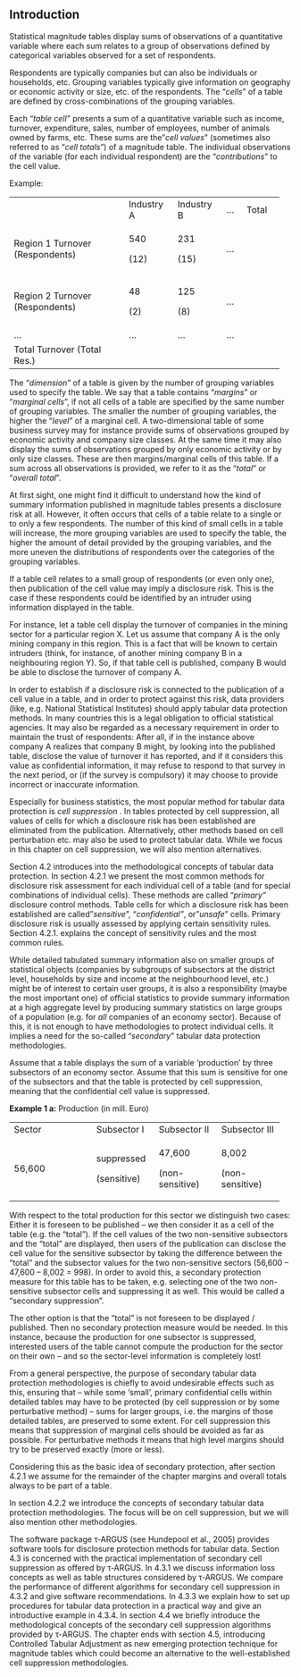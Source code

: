 ## Introduction

Statistical magnitude tables display sums of observations of a quantitative variable where each sum relates to a group of observations defined by categorical variables observed for a set of respondents.

Respondents are typically companies but can also be individuals or households, etc. Grouping variables typically give information on geography or economic activity or size, etc. of the respondents. The "*cells*" of a table are defined by cross-combinations of the grouping variables.

Each "*table cell"* presents a sum of a quantitative variable such as income, turnover, expenditure, sales, number of employees, number of animals owned by farms, etc. These sums are the "*cell values*" (sometimes also referred to as "*cell totals*") of a magnitude table. The individual observations of the variable (for each individual respondent) are the "*contributions*" to the cell value.

Example:

+---------------------------------+--------------+--------------+-----+----------+
|                                 | Industry A   | Industry B   | ... | Total    |
+---------------------------------+--------------+--------------+-----+----------+
| Region 1 Turnover (Respondents) | 540          | 231          | ... |          |
|                                 |              |              |     |          |
|                                 | \(12\)       | \(15\)       |     |          |
+---------------------------------+--------------+--------------+-----+----------+
| Region 2 Turnover (Respondents) | 48           | 125          | ... |          |
|                                 |              |              |     |          |
|                                 | \(2\)        | \(8\)        |     |          |
+---------------------------------+--------------+--------------+-----+----------+
| ...                             | ...          | ...          | ... |          |
+---------------------------------+--------------+--------------+-----+----------+
| Total Turnover (Total Res.)     |              |              |     |          |
+---------------------------------+--------------+--------------+-----+----------+

The "*dimension*" of a table is given by the number of grouping variables used to specify the table. We say that a table contains "*margins*" or "*marginal cells*", if not all cells of a table are specified by the same number of grouping variables. The smaller the number of grouping variables, the higher the "*level*" of a marginal cell. A two-dimensional table of some business survey may for instance provide sums of observations grouped by economic activity and company size classes. At the same time it may also display the sums of observations grouped by only economic activity or by only size classes. These are then margins/marginal cells of this table. If a sum across all observations is provided, we refer to it as the "*total*" or "*overall total*".

At first sight, one might find it difficult to understand how the kind of summary information published in magnitude tables presents a disclosure risk at all. However, it often occurs that cells of a table relate to a single or to only a few respondents. The number of this kind of small cells in a table will increase, the more grouping variables are used to specify the table, the higher the amount of detail provided by the grouping variables, and the more uneven the distributions of respondents over the categories of the grouping variables.

If a table cell relates to a small group of respondents (or even only one), then publication of the cell value may imply a disclosure risk. This is the case if these respondents could be identified by an intruder using information displayed in the table.

For instance, let a table cell display the turnover of companies in the mining sector for a particular region X. Let us assume that company A is the only mining company in this region. This is a fact that will be known to certain intruders (think, for instance, of another mining company B in a neighbouring region Y). So, if that table cell is published, company B would be able to disclose the turnover of company A.

In order to establish if a disclosure risk is connected to the publication of a cell value in a table, and in order to protect against this risk, data providers (like, e.g. National Statistical Institutes) should apply tabular data protection methods. In many countries this is a legal obligation to official statistical agencies. It may also be regarded as a necessary requirement in order to maintain the trust of respondents: After all, if in the instance above company A realizes that company B might, by looking into the published table, disclose the value of turnover it has reported, and if it considers this value as confidential information, it may refuse to respond to that survey in the next period, or (if the survey is compulsory) it may choose to provide incorrect or inaccurate information.

Especially for business statistics, the most popular method for tabular data protection is *cell suppression* . In tables protected by cell suppression, all values of cells for which a disclosure risk has been established are eliminated from the publication. Alternatively, other methods based on cell perturbation etc. may also be used to protect tabular data. While we focus in this chapter on cell suppression, we will also mention alternatives.

Section 4.2 introduces into the methodological concepts of tabular data protection. In section 4.2.1 we present the most common methods for disclosure risk assessment for each individual cell of a table (and for special combinations of individual cells). These methods are called "*primary"* disclosure control methods. Table cells for which a disclosure risk has been established are called "*sensitive*", "*confidential"*, or "*unsafe*" cells. Primary disclosure risk is usually assessed by applying certain sensitivity rules. Section 4.2.1. explains the concept of sensitivity rules and the most common rules.

While detailed tabulated summary information also on smaller groups of statistical objects (companies by subgroups of subsectors at the district level, households by size and income at the neighbourhood level, etc.) might be of interest to certain user groups, it is also a responsibility (maybe the most important one) of official statistics to provide summary information at a high aggregate level by producing summary statistics on large groups of a population (e.g. for *all* companies of an economy sector). Because of this, it is not enough to have methodologies to protect individual cells. It implies a need for the so-called "*secondary*" tabular data protection methodologies.

Assume that a table displays the sum of a variable 'production' by three subsectors of an economy sector. Assume that this sum is sensitive for one of the subsectors and that the table is protected by cell suppression, meaning that the confidential cell value is suppressed.

**Example 1 a:** Production (in mill. Euro)

+------------+----------+-----------------+-----------------+-----------------+
| Sector     |          | Subsector I     | Subsector II    | Subsector III   |
|            |          |                 |                 |                 |
|            |          |                 |                 |                 |
+------------+----------+-----------------+-----------------+-----------------+
| 56,600     |          | suppressed      | 47,600          | 8,002           |
|            |          |                 |                 |                 |
|            |          | (sensitive)     | (non-sensitive) | (non-sensitive) |
+------------+----------+-----------------+-----------------+-----------------+

With respect to the total production for this sector we distinguish two cases: Either it is foreseen to be published -- we then consider it as a cell of the table (e.g. the "total"). If the cell values of the two non-sensitive subsectors and the "total" are displayed, then users of the publication can disclose the cell value for the sensitive subsector by taking the difference between the "total" and the subsector values for the two non-sensitive sectors (56,600 -- 47,600 -- 8,002 = 998). In order to avoid this, a secondary protection measure for this table has to be taken, e.g. selecting one of the two non-sensitive subsector cells and suppressing it as well. This would be called a "secondary suppression".

The other option is that the "total" is not foreseen to be displayed / published. Then no secondary protection measure would be needed. In this instance, because the production for one subsector is suppressed, interested users of the table cannot compute the production for the sector on their own -- and so the sector-level information is completely lost!

From a general perspective, the purpose of secondary tabular data protection methodologies is chiefly to avoid undesirable effects such as this, ensuring that -- while some 'small', primary confidential cells within detailed tables may have to be protected (by cell suppression or by some perturbative method) -- sums for larger groups, i.e. the margins of those detailed tables, are preserved to some extent. For cell suppression this means that suppression of marginal cells should be avoided as far as possible. For perturbative methods it means that high level margins should try to be preserved exactly (more or less).

Considering this as the basic idea of secondary protection, after section 4.2.1 we assume for the remainder of the chapter margins and overall totals always to be part of a table.

In section 4.2.2 we introduce the concepts of secondary tabular data protection methodologies. The focus will be on cell suppression, but we will also mention other methodologies.

The software package τ‑ARGUS (see Hundepool et al., 2005) provides software tools for disclosure protection methods for tabular data. Section 4.3 is concerned with the practical implementation of secondary cell suppression as offered by τ‑ARGUS. In 4.3.1 we discuss information loss concepts as well as table structures considered by τ‑ARGUS. We compare the performance of different algorithms for secondary cell suppression in 4.3.2 and give software recommendations. In 4.3.3 we explain how to set up procedures for tabular data protection in a practical way and give an introductive example in 4.3.4. In section 4.4 we briefly introduce the methodological concepts of the secondary cell suppression algorithms provided by τ-ARGUS. The chapter ends with section 4.5, introducing Controlled Tabular Adjustment as new emerging protection technique for magnitude tables which could become an alternative to the well-established cell suppression methodologies.

